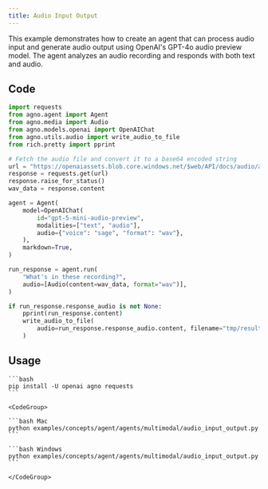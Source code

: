 ```yaml
---
title: Audio Input Output
---
```


This example demonstrates how to create an agent that can process audio input and generate audio output using OpenAI's GPT-4o audio preview model. The agent analyzes an audio recording and responds with both text and audio.

## Code

```python examples/concepts/agent/agents/multimodal/audio_input_output.py
import requests
from agno.agent import Agent
from agno.media import Audio
from agno.models.openai import OpenAIChat
from agno.utils.audio import write_audio_to_file
from rich.pretty import pprint

# Fetch the audio file and convert it to a base64 encoded string
url = "https://openaiassets.blob.core.windows.net/$web/API/docs/audio/alloy.wav"
response = requests.get(url)
response.raise_for_status()
wav_data = response.content

agent = Agent(
    model=OpenAIChat(
        id="gpt-5-mini-audio-preview",
        modalities=["text", "audio"],
        audio={"voice": "sage", "format": "wav"},
    ),
    markdown=True,
)

run_response = agent.run(
    "What's in these recording?",
    audio=[Audio(content=wav_data, format="wav")],
)

if run_response.response_audio is not None:
    pprint(run_response.content)
    write_audio_to_file(
        audio=run_response.response_audio.content, filename="tmp/result.wav"
    )
```

## Usage

<Steps>
  <Snippet file="create-venv-step.mdx" />

  <Step title="Install libraries">

    ```bash
    pip install -U openai agno requests
    ```

  </Step>

  <Step title="Run Agent">

    <CodeGroup>

    ```bash Mac
    python examples/concepts/agent/agents/multimodal/audio_input_output.py
    ```

    ```bash Windows
    python examples/concepts/agent/agents/multimodal/audio_input_output.py
    ```

    </CodeGroup>

  </Step>

</Steps>